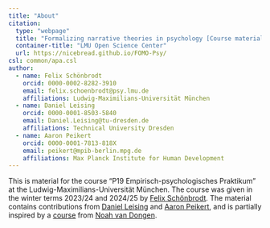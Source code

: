 ---
title: "About"
citation:
  type: "webpage"
  title: "Formalizing narrative theories in psychology [Course material]"  
  container-title: "LMU Open Science Center"
  url: https://nicebread.github.io/FOMO-Psy/
csl: common/apa.csl
author:
  - name: Felix Schönbrodt
    orcid: 0000-0002-8282-3910
    email: felix.schoenbrodt@psy.lmu.de
    affiliations: Ludwig-Maximilians-Universität München
  - name: Daniel Leising
    orcid: 0000-0001-8503-5840
    email: Daniel.Leising@tu-dresden.de
    affiliations: Technical University Dresden
  - name: Aaron Peikert
    orcid: 0000-0001-7813-818X
    email: peikert@mpib-berlin.mpg.de
    affiliations: Max Planck Institute for Human Development
---

This is material for the course "P19 Empirisch-psychologisches Praktikum" at the Ludwig-Maximilians-Universität München. The course was given in the winter terms 2023/24 and 2024/25 by [Felix Schönbrodt](https://www.nicebread.de).
The material contains contributions from [Daniel Leising](https://tu-dresden.de/mn/psychologie/iaosp/diagnostische/die-professur/inhaber-in) and [Aaron Peikert](https://www.mpib-berlin.mpg.de/person/103737), and is partially inspired by a [course](https://osf.io/abxut/) from [Noah van Dongen](http://noahvandongen.com).